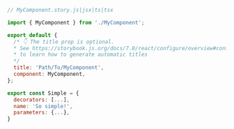 ```js
// MyComponent.story.js|jsx|ts|tsx

import { MyComponent } from './MyComponent';

export default {
  /* 👇 The title prop is optional.
  * See https://storybook.js.org/docs/7.0/react/configure/overview#configure-story-loading
  * to learn how to generate automatic titles
  */
  title: 'Path/To/MyComponent',
  component: MyComponent,
};

export const Simple = {
  decorators: [...],
  name: 'So simple!',
  parameters: {...},
}
```